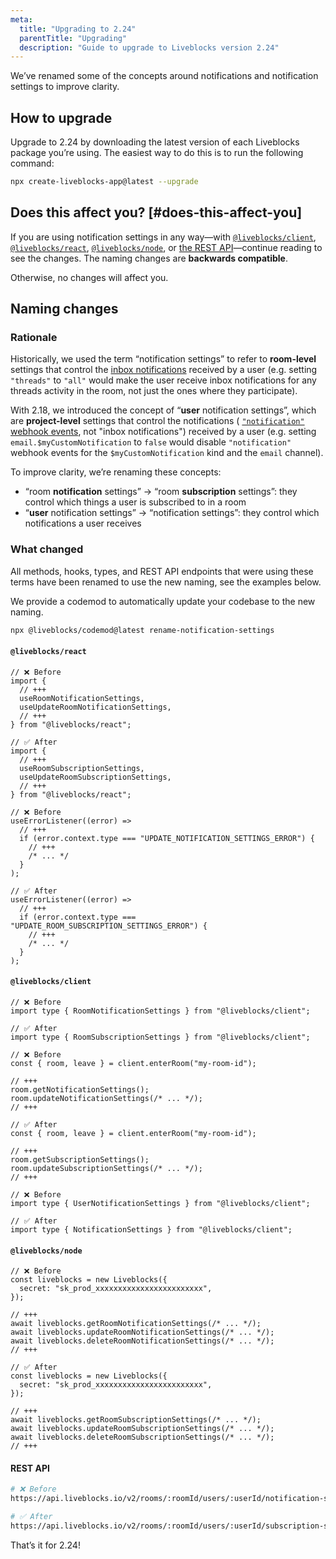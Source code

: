 ```yaml
---
meta:
  title: "Upgrading to 2.24"
  parentTitle: "Upgrading"
  description: "Guide to upgrade to Liveblocks version 2.24"
---
```


We’ve renamed some of the concepts around notifications and notification
settings to improve clarity.

## How to upgrade

Upgrade to 2.24 by downloading the latest version of each Liveblocks package
you’re using. The easiest way to do this is to run the following command:

```bash
npx create-liveblocks-app@latest --upgrade
```

## Does this affect you? [#does-this-affect-you]

If you are using notification settings in any way—with [`@liveblocks/client`][],
[`@liveblocks/react`][], [`@liveblocks/node`][], or
[the REST API](/docs/api-reference/rest-api-endpoints)—continue reading to see
the changes. The naming changes are **backwards compatible**.

Otherwise, no changes will affect you.

## Naming changes

### Rationale

Historically, we used the term “notification settings” to refer to
**room-level** settings that control the
[inbox notifications](/docs/ready-made-features/notifications/concepts#Inbox-Notifications)
received by a user (e.g. setting `"threads"` to `"all"` would make the user
receive inbox notifications for any threads activity in the room, not just the
ones where they participate).

With 2.18, we introduced the concept of “**user** notification settings”, which
are **project-level** settings that control the notifications (
[`"notification"` webhook events](/docs/platform/webhooks#NotificationEvent),
not "inbox notifications") received by a user (e.g. setting
`email.$myCustomNotification` to `false` would disable `"notification"` webhook
events for the `$myCustomNotification` kind and the `email` channel).

To improve clarity, we’re renaming these concepts:

- “room **notification** settings” → “room **subscription** settings”: they
  control which things a user is subscribed to in a room
- “**user** notification settings” → “notification settings”: they control which
  notifications a user receives

### What changed

All methods, hooks, types, and REST API endpoints that were using these terms
have been renamed to use the new naming, see the examples below.

We provide a codemod to automatically update your codebase to the new naming.

```bash
npx @liveblocks/codemod@latest rename-notification-settings
```

#### `@liveblocks/react`

```tsx
// ❌ Before
import {
  // +++
  useRoomNotificationSettings,
  useUpdateRoomNotificationSettings,
  // +++
} from "@liveblocks/react";

// ✅ After
import {
  // +++
  useRoomSubscriptionSettings,
  useUpdateRoomSubscriptionSettings,
  // +++
} from "@liveblocks/react";
```

```tsx
// ❌ Before
useErrorListener((error) =>
  // +++
  if (error.context.type === "UPDATE_NOTIFICATION_SETTINGS_ERROR") {
    // +++
    /* ... */
  }
);

// ✅ After
useErrorListener((error) =>
  // +++
  if (error.context.type === "UPDATE_ROOM_SUBSCRIPTION_SETTINGS_ERROR") {
    // +++
    /* ... */
  }
);
```

#### `@liveblocks/client`

```tsx
// ❌ Before
import type { RoomNotificationSettings } from "@liveblocks/client";

// ✅ After
import type { RoomSubscriptionSettings } from "@liveblocks/client";
```

```tsx
// ❌ Before
const { room, leave } = client.enterRoom("my-room-id");

// +++
room.getNotificationSettings();
room.updateNotificationSettings(/* ... */);
// +++

// ✅ After
const { room, leave } = client.enterRoom("my-room-id");

// +++
room.getSubscriptionSettings();
room.updateSubscriptionSettings(/* ... */);
// +++
```

```tsx
// ❌ Before
import type { UserNotificationSettings } from "@liveblocks/client";

// ✅ After
import type { NotificationSettings } from "@liveblocks/client";
```

#### `@liveblocks/node`

```tsx
// ❌ Before
const liveblocks = new Liveblocks({
  secret: "sk_prod_xxxxxxxxxxxxxxxxxxxxxxxx",
});

// +++
await liveblocks.getRoomNotificationSettings(/* ... */);
await liveblocks.updateRoomNotificationSettings(/* ... */);
await liveblocks.deleteRoomNotificationSettings(/* ... */);
// +++

// ✅ After
const liveblocks = new Liveblocks({
  secret: "sk_prod_xxxxxxxxxxxxxxxxxxxxxxxx",
});

// +++
await liveblocks.getRoomSubscriptionSettings(/* ... */);
await liveblocks.updateRoomSubscriptionSettings(/* ... */);
await liveblocks.deleteRoomSubscriptionSettings(/* ... */);
// +++
```

#### REST API

```bash
# ❌ Before
https://api.liveblocks.io/v2/rooms/:roomId/users/:userId/notification-settings

# ✅ After
https://api.liveblocks.io/v2/rooms/:roomId/users/:userId/subscription-settings
```

That’s it for 2.24!

[`@liveblocks/client`]: /docs/api-reference/liveblocks-client
[`@liveblocks/react`]: /docs/api-reference/liveblocks-react
[`@liveblocks/node`]: /docs/api-reference/liveblocks-node
